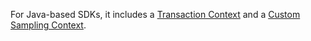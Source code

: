 For Java-based SDKs, it includes a [Transaction Context](https://getsentry.github.io/sentry-java/io/sentry/TransactionContext.html) and a [Custom Sampling Context](https://getsentry.github.io/sentry-java/io/sentry/CustomSamplingContext.html).
